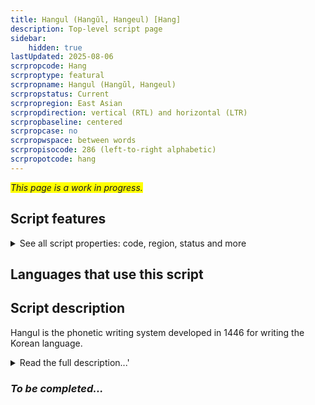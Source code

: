 ```yaml
---
title: Hangul (Hangŭl, Hangeul) [Hang]
description: Top-level script page
sidebar:
    hidden: true
lastUpdated: 2025-08-06
scrpropcode: Hang
scrproptype: featural
scrpropname: Hangul (Hangŭl, Hangeul)
scrpropstatus: Current
scrpropregion: East Asian
scrpropdirection: vertical (RTL) and horizontal (LTR)
scrpropbaseline: centered
scrpropcase: no
scrpropwspace: between words
scrpropisocode: 286 (left-to-right alphabetic)
scrpropotcode: hang
---
```


<span style='background-color:yellow'>_This page is a work in progress._</span>


## Script features

<details>
<summary> See all script properties: code, region, status and more</summary>
<ScriptInfo />
</details>

## Languages that use this script

<WsList script='Hang' wsMax='5' />

## Script description

Hangul is the phonetic writing system developed in 1446 for writing the Korean language.

<details><summary>Read the full description...'</summary>_Not yet available._</details>

### _To be completed..._


